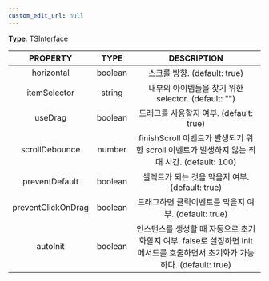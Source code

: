 ```yaml
---
custom_edit_url: null
---
```


<div>

</div>

**Type**: TSInterface

|PROPERTY|TYPE|DESCRIPTION|
|:---:|:---:|:---:|
|horizontal|boolean|스크롤 방향. (default: true)|
|itemSelector|string|내부의 아이템들을 찾기 위한 selector. (default: &quot;&quot;)|
|useDrag|boolean| 드래그를 사용할지 여부. (default: true)|
|scrollDebounce|number| finishScroll 이벤트가 발생되기 위한 scroll 이벤트가 발생하지 않는 최대 시간. (default: 100)|
|preventDefault|boolean|셀렉트가 되는 것을 막을지 여부. (default: true) |
|preventClickOnDrag|boolean|드래그하면 클릭이벤트를 막을지 여부. (default: true)|
|autoInit|boolean|인스턴스를 생성할 때 자동으로 초기화할지 여부. false로 설정하면 init 메서드를 호출하면서 초기화가 가능하다. (default: true)|

